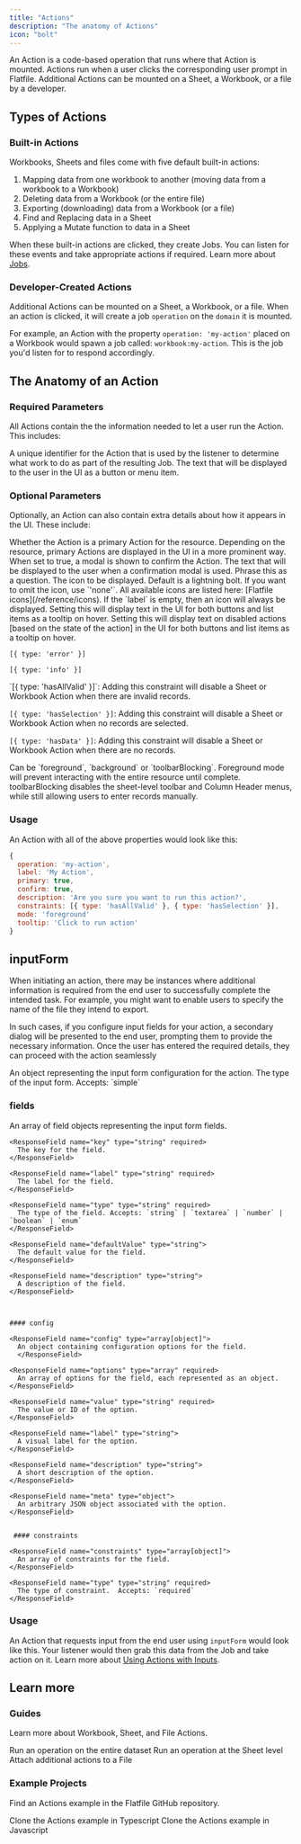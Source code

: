 ```yaml
---
title: "Actions"
description: "The anatomy of Actions"
icon: "bolt"
---
```


An Action is a code-based operation that runs where that Action is mounted. Actions run when a user clicks the corresponding user prompt in Flatfile. Additional Actions can be mounted on a Sheet, a Workbook, or a file by a developer.

## Types of Actions

### Built-in Actions

Workbooks, Sheets and files come with five default built-in actions:

1. Mapping data from one workbook to another (moving data from a workbook to a Workbook)
2. Deleting data from a Workbook (or the entire file)
3. Exporting (downloading) data from a Workbook (or a file)
4. Find and Replacing data in a Sheet
5. Applying a Mutate function to data in a Sheet

When these built-in actions are clicked, they create Jobs. You can listen for these events and take appropriate actions if required. Learn more about [Jobs](/learning-center/concepts/jobs).

### Developer-Created Actions

Additional Actions can be mounted on a Sheet, a Workbook, or a file. When an action is clicked, it will create a job `operation` on the `domain` it is mounted.

For example, an Action with the property `operation: 'my-action'` placed on a Workbook would spawn a job called: `workbook:my-action`. This is the job you'd listen for to respond accordingly.

## The Anatomy of an Action

### Required Parameters

All Actions contain the the information needed to let a user run the Action. This includes:

<ParamField path="operation" type="string" required>
  A unique identifier for the Action that is used by the listener to determine
  what work to do as part of the resulting Job.
</ParamField>

<ParamField path="label" type="string" required>
  The text that will be displayed to the user in the UI as a button or menu
  item.
</ParamField>

### Optional Parameters

Optionally, an Action can also contain extra details about how it appears in the
UI. These include:

<ParamField path="primary" type="boolean" default="false">
  Whether the Action is a primary Action for the resource. Depending on the
  resource, primary Actions are displayed in the UI in a more prominent way.
</ParamField>

<ParamField path="confirm" type="boolean" default="true">
  When set to true, a modal is shown to confirm the Action.
</ParamField>

<ParamField path="description" type="string">
  The text that will be displayed to the user when a confirmation modal is used.
  Phrase this as a question.
</ParamField>

<ParamField path="icon" type="string">
  The icon to be displayed. Default is a lightning bolt. If you want to omit the
  icon, use `'none'`. All available icons are listed here: [Flatfile
  icons](/reference/icons). If the `label` is empty, then an icon will always
  be displayed.
</ParamField>

<ParamField path="tooltip" type="string">
  Setting this will display text in the UI for both buttons and list items as a
  tooltip on hover.
</ParamField>

<ParamField path="messages" type="array[{}]">
  Setting this will display text on disabled actions [based on the state of the action] in the UI for
  both buttons and list items as a tooltip on hover. 

`[{ type: 'error' }]` 

`[{ type: 'info' }]`

</ParamField>

<ParamField path="constraints" type="array[{}]">
  `[{ type: 'hasAllValid' }]`: Adding this constraint will disable a Sheet or Workbook Action when there are invalid
  records.
  
  `[{ type: 'hasSelection' }]`: Adding this constraint will disable a Sheet or Workbook Action when no records are selected.

`[{ type: 'hasData' }]`: Adding this constraint will disable a Sheet or Workbook Action when there are no records.

</ParamField>

<ParamField path="mode" type="string" default="background">
  Can be `foreground`, `background` or `toolbarBlocking`. Foreground mode will
  prevent interacting with the entire resource until complete. toolbarBlocking
  disables the sheet-level toolbar and Column Header menus, while still allowing
  users to enter records manually.
</ParamField>

### Usage

An Action with all of the above properties would look like this:

```js
{
  operation: 'my-action',
  label: 'My Action',
  primary: true,
  confirm: true,
  description: 'Are you sure you want to run this action?',
  constraints: [{ type: 'hasAllValid' }, { type: 'hasSelection' }],
  mode: 'foreground'
  tooltip: 'Click to run action'
}
```

## inputForm

When initiating an action, there may be instances where additional information is required from the end user to successfully complete the intended task. For example, you might want to enable users to specify the name of the file they intend to export.

In such cases, if you configure input fields for your action, a secondary dialog will be presented to the end user, prompting them to provide the necessary information. Once the user has entered the required details, they can proceed with the action seamlessly

<ParamField path="inputForm" type="object">
  An object representing the input form configuration for the action.
</ParamField>


<ResponseField name="type" type="string" required>
  The type of the input form. Accepts: `simple`
</ResponseField>


### fields

  <ResponseField name="fields" type="array[object]">
    An array of field objects representing the input form fields.
  </ResponseField>

    <ResponseField name="key" type="string" required>
      The key for the field.
    </ResponseField>

    <ResponseField name="label" type="string" required>
      The label for the field.
    </ResponseField>

    <ResponseField name="type" type="string" required>
      The type of the field. Accepts: `string` | `textarea` | `number` | `boolean` | `enum`
    </ResponseField>

    <ResponseField name="defaultValue" type="string">
      The default value for the field.
    </ResponseField>

    <ResponseField name="description" type="string">
      A description of the field.
    </ResponseField>



    #### config

    <ResponseField name="config" type="array[object]">
      An object containing configuration options for the field.
      </ResponseField>

    <ResponseField name="options" type="array" required>
      An array of options for the field, each represented as an object.
    </ResponseField>

    <ResponseField name="value" type="string" required>
      The value or ID of the option.
    </ResponseField>

    <ResponseField name="label" type="string">
      A visual label for the option.
    </ResponseField>

    <ResponseField name="description" type="string">
      A short description of the option.
    </ResponseField>

    <ResponseField name="meta" type="object">
      An arbitrary JSON object associated with the option.
    </ResponseField>


     #### constraints

    <ResponseField name="constraints" type="array[object]">
      An array of constraints for the field.
    </ResponseField>
    
    <ResponseField name="type" type="string" required>
      The type of constraint.  Accepts: `required`
    </ResponseField>


### Usage

An Action that requests input from the end user using `inputForm` would look like this. Your listener would then grab this data from the Job and take action on it. Learn more about [Using Actions with Inputs](/learning-center/guides/actions#actions-with-input-forms).

<Snippet file="shared/workbook_submit_pt4.mdx" />

## Learn more

### Guides

Learn more about Workbook, Sheet, and File Actions.

<CardGroup cols={3}>
  <Card title="Workbook" icon="bolt" href="/learning-center/guides/actions#workbook-mounted">
    Run an operation on the entire dataset
  </Card>
  <Card title="Sheet" icon="bolt" href="/learning-center/guides/actions#sheet-mounted">
    Run an operation at the Sheet level
  </Card>
  <Card title="File" icon="bolt" href="/learning-center/guides/actions#file-mounted">
    Attach additional actions to a File
  </Card>
</CardGroup>

### Example Projects

Find an Actions example in the Flatfile GitHub repository.

<CardGroup cols={2}>
  <Card
    title="typescript"
    icon="code-merge"
    href="https://github.com/FlatFilers/flatfile-docs-kitchen-sink/blob/main/typescript/actions"
  >
    Clone the Actions example in Typescript
  </Card>
  <Card
    title="javascript"
    icon="js"
    href="https://github.com/FlatFilers/flatfile-docs-kitchen-sink/blob/main/javascript/actions"
  >
    Clone the Actions example in Javascript
  </Card>
</CardGroup>